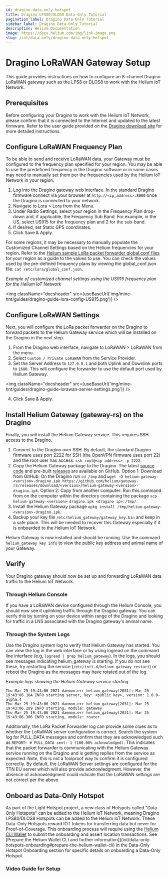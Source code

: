 ```yaml
---
id: dragino-data-only-hotspot
title: Dragino LPS80/DLOS8 Data-Only Tutorial
pagination_label: Dragino Data-Only Tutorial
sidebar_label: Dragino Data-Only Tutorial
description: Helium Documentation
image: https://docs.helium.com/img/link-image.png
slug: /iot/data-only/dragino-data-only-hotspot
---
```


# Dragino LoRaWAN Gateway Setup


This guide provides instructions on how to configure an 8-channel Dragino LoRaWAN gateway
such as the LPS8 or DLOS8 to work with the Helium IoT Network.

## Prerequisites

Before configuring your Dragino to work with the Helium IoT Network, please confirm that it is
connected to the Internet and updated to the latest firmware. Refer to the user guide provided on
the [Dragino download site](http://www.dragino.com/downloads/index.php?dir=LoRa_Gateway/) for more
detailed instructions.

## Configure LoRaWAN Frequency Plan

To be able to send and receive LoRaWAN data, your Gateway must be configured to the frequency
plan specified for your region. You may be able to use the predefined frequency in the Dragino
software or in some cases may need to manually set them per the frequencies used by the Helium IoT
Network in your region.

1. Log into the Dragino gateway web interface. In the standard Dragino firmware connect via your
   browser at `http://<ip_address>:8000` once the Dragino is connected to your network.
2. Navigate to Lora > Lora from the Menu.
3. Under Radio Settings, select your region in the Frequency Plan drop-down and, if applicable, the
   Frequency Sub Band. For example, in the US, select US915 for the frequency plan and 2 for the
   sub-band.
4. If desired, set Static GPS coordinates.
5. Click Save & Apply.

For some regions, it may be necessary to manually populate the Customized Channel Settings based on
the Helium frequencies for your region. Refer to the
[Helium sample LoRa packet forwarder global.conf files](https://github.com/helium/sx1302_hal/tree/helium/hotspot/packet_forwarder)
for your region as a guide to the values to use. You can check the values used by the pre-defined
frequency plans by viewing the global_conf.json file: `cat /etc/lora/global_conf.json`.

_Example of customized channel settings using the US915 frequency plan for the Helium IoT Network_

<img
  className="docsheader"
  src={useBaseUrl('img/mine-hnt/guides/dragino-guide-lora-config-US915.png')}
/>

## Configure LoRaWAN Settings

Next, you will configure the LoRa packet forwarder on the Dragino to forward packets to the Helium
Gateway service which will be installed on the Dragino in the next step.

1. From the Dragino web interface, navigate to LoRaWAN > LoRaWAN from the menu.
2. Select `Custom / Private LoRaWAN` from the Service Provider.
3. Set the Server Address to `127.0.0.1` and both Uplink and Downlink ports to `1680`. This will
   configure the forwarder to use the default port used by Helium Gateway.

<img
  className="docsheader"
  src={useBaseUrl('img/mine-hnt/guides/dragino-guide-lorawan-server-settings.png')}
/>

4. Click Save & Apply.

## Install Helium Gateway (gateway-rs) on the Dragino

Finally, you will install the Helium Gateway service. This requires SSH access to the Dragino.

1. Connect to the Dragino over SSH. By default, the standard Dragino firmware uses port 2222 for SSH
   (the OpenVPN firmware uses port 22) and the root user has access.
   `ssh root@<ip address> -p 2222`.
2. Copy the Helium Gateway package to the Dragino. The latest
   [source code](https://github.com/helium/gateway-rs) and pre-built
   [releases](https://github.com/helium/gateway-rs/releases) are available on GitHub. Option 1:
   Download from GitHub: On the Dragino run `cd /tmp` and
   `wget -O helium-gateway-<version>-dragino.ipk https://github.com/helium/gateway-rs/releases/download/<version>/helium-gateway-<version>-dragino.ipk`.
   Option 2: Copy from another computer: Run this command from on the computer within the directory
   containing the package `scp helium-gateway-<version>-dragino.ipk <dragino ip>:/tmp/`.
3. Install the Helium Gateway package `opkg install /tmp/helium-gateway-<version>-dragino.ipk`.
4. Backup your key file `/etc/helium_gateway/gateway_key.bin` and keep in a safe place. This will be
   needed to recover this Gateway especially if it is onboarded to the Helium IoT Network.

Helium Gateway is now installed and should be running. Use the command `helium_gateway key info` to
view the public key address and animal name of your Gateway.

## Verify

Your Dragino gateway should now be set up and forwarding LoRaWAN data traffic to the Helium
IoT Network.

### Through Helium Console

If you have a LoRaWAN device configured through the Helium Console, you should now see it
uplinking traffic through the Dragino gateway. You can verify this by turning on your device within
range of the Dragino and looking for traffic in a LNS associated with the Dragino gateway's animal
name.

### Through the System Logs

Use the Dragino system log to verify that Helium Gateway has started. You can view the log in the
web interface or by using logread on the command line interface (e.g,
`logread | grep helium_gateway`). In the logs, you should see messages indicating helium_gateway is
starting. If you do not see these, try restarting the service (`/etc/init.d/helium_gateway restart`)
or reboot the Dragino as the messages may have rotated out of the log.

_Example logs showing the Helium Gateway service starting_

```
Thu Mar 25 19:43:06 2021 daemon.err helium_gateway[2031]: Mar 25 19:43:06.184 INFO starting server, key: <public key>, version: 1.0.0-alpha.4
Thu Mar 25 19:43:06 2021 daemon.err helium_gateway[2031]: Mar 25 19:43:06.289 INFO starting, module: gateway
Thu Mar 25 19:43:06 2021 daemon.err helium_gateway[2031]: Mar 25 19:43:06.306 INFO starting, module: router
```

Additionally, the LoRa Packet Forwarder log can provide some clues as to whether the LoRaWAN
server configuration is correct. Search the system log for PULL_DATA messages and confirm that they
are acknowledged such as `REPORT~ # PULL_DATA sent: 1 (100.00% acknowledged)`. This indicates that
the packet forwarder is communicating with the Helium Gateway service running on the Dragino and is
getting replies from the service as expected. Note, this is not a foolproof way to confirm it is
configured correctly. By default, the LoRaWAN Server settings are configured for the TTN EU
server which will also provide acknowledgment. However, the absence of acknowledgment could indicate
that the LoRaWAN settings are not correct per the above.

## Onboard as Data-Only Hotspot

As part of the Light Hotspot project, a new class of Hotspots called "Data-Only Hotspots" can be
added to the Helium IoT Network, meaning Dragino LPS80/DLOS8 Hotspots can be added to the Helium IoT
Network. These Data-Only Hotspots reward IOT tokens for transferring data but never for
Proof-of-Coverage. This onboarding process will require using the
[Helium CLI Wallet](/wallets/cli-wallet/) to submit the onboarding and assert location transactions.
See [Prepare the Helium Wallet CLI and further
information]](iot/data-only-hotspots-onboarding#prepare-the-helium-wallet-cli) in the Data-Only
Hotspot Onboarding section for specific details on onboarding a Data-Only Hotspot.

### Video Guide for Setup

<YouTube youTubeId="OuujPVK8f3U" />
